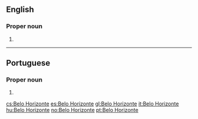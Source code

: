 ==English==
{{wikipedia}}

===Proper noun===
{{head|en|proper nouns}}

# {{place:state capital of Brazil|en|state=Minas Gerais}}

----

==Portuguese==

===Proper noun===
{{pt-proper noun|head=[[belo|Belo]] [[horizonte|Horizonte]]}}

# {{place:state capital of Brazil|pt|Belo Horizonte|state=Minas Gerais}}

[[cs:Belo Horizonte]]
[[es:Belo Horizonte]]
[[gl:Belo Horizonte]]
[[it:Belo Horizonte]]
[[hu:Belo Horizonte]]
[[no:Belo Horizonte]]
[[pt:Belo Horizonte]]